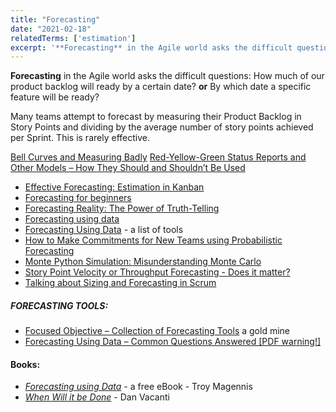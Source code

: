 ```yaml
---
title: "Forecasting"
date: "2021-02-18"
relatedTerms: ['estimation']
excerpt: '**Forecasting** in the Agile world asks the difficult questions: How much of our product'
---
```


**Forecasting** in the Agile world asks the difficult questions: How much of our product backlog will ready by a certain date? **or** By which date a specific feature will be ready?

Many teams attempt to forecast by measuring their Product Backlog in Story Points and dividing by the average number of story points achieved per Sprint. This is rarely effective.

[Bell Curves and Measuring Badly]((/blog/bell-curves-and-measuring-badly))
[Red-Yellow-Green Status Reports and Other Models – How They Should and Shouldn’t Be Used](/blog/red-yellow-green-or-rygrag-reports-how-they-hide-the-truth)

<HighlightBox heading="Resource Links" variant="resourceLinks">

- [Effective Forecasting: Estimation in Kanban](https://getnave.com/blog/estimation-in-kanban/)
- [Forecasting for beginners](https://www.slideshare.net/KanbanDan/forecasting-for-beginners/)
- [Forecasting Reality: The Power of Truth-Telling](https://www.superheroes.academy/blog/forecasting-reality-the-power-of-truth-telling)
- [Forecasting using data](https://medium.com/forecasting-using-data)
- [Forecasting Using Data](https://github.com/FocusedObjective/FocusedObjective.Resources/blob/master/Common%20Questions%20Anwered.pdf) - a list of tools
- [How to Make Commitments for New Teams using Probabilistic Forecasting](https://getnave.com/blog/commitments-for-new-teams/)
- [Monte Python Simulation: Misunderstanding Monte Carlo](https://dannorth.net/2018/09/04/monte-python-simulation/)
- [Story Point Velocity or Throughput Forecasting - Does it matter?](https://observablehq.com/@troymagennis/story-point-velocity-or-throughput-forecasting-does-it-mat)
- [Talking about Sizing and Forecasting in Scrum](https://www.infoq.com/articles/sizing-forecasting-scrum/)

##### FORECASTING TOOLS:

- [Focused Objective – Collection of Forecasting Tools](https://github.com/FocusedObjective/FocusedObjective.Resources/tree/master/Spreadsheets) a gold mine
- [Forecasting Using Data – Common Questions Answered \[PDF warning!\]](https://github.com/FocusedObjective/FocusedObjective.Resources/blob/master/Common%20Questions%20Anwered.pdf)

</HighlightBox>

#### Books:

- [_Forecasting using Data_](https://medium.com/forecasting-using-data) - a free eBook - Troy Magennis
- [_When Will it be Done_](https://leanpub.com/whenwillitbedone) - Dan Vacanti

